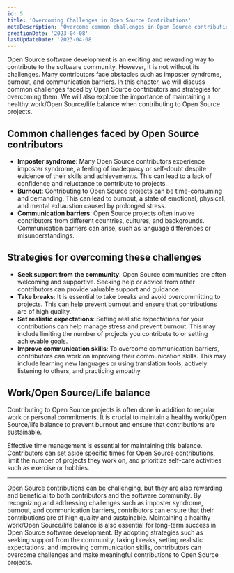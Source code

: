 ```yaml
---
id: 5
title: 'Overcoming Challenges in Open Source Contributions'
metaDescription: 'Overcome common challenges in Open Source contribution and maintain work/Open Source/life balance. Learn to tackle imposter syndrome, burnout and communication barriers. Start contributing sustainably today!'
creationDate: '2023-04-08'
lastUpdateDate: '2023-04-08'
---
```

<p class="lead">Open Source software development is an exciting and rewarding way to contribute to the software community. However, it is not without its challenges. Many contributors face obstacles such as imposter syndrome, burnout, and communication barriers. In this chapter, we will discuss common challenges faced by Open Source contributors and strategies for overcoming them. We will also explore the importance of maintaining a healthy work/Open Source/life balance when contributing to Open Source projects.</p>

## Common challenges faced by Open Source contributors

- <strong>Imposter syndrome</strong>: Many Open Source contributors experience imposter syndrome, a feeling of inadequacy or self-doubt despite evidence of their skills and achievements. This can lead to a lack of confidence and reluctance to contribute to projects.
- <strong>Burnout</strong>: Contributing to Open Source projects can be time-consuming and demanding. This can lead to burnout, a state of emotional, physical, and mental exhaustion caused by prolonged stress.
- <strong>Communication barriers</strong>: Open Source projects often involve contributors from different countries, cultures, and backgrounds. Communication barriers can arise, such as language differences or misunderstandings.

## Strategies for overcoming these challenges

- <strong>Seek support from the community</strong>: Open Source communities are often welcoming and supportive. Seeking help or advice from other contributors can provide valuable support and guidance.
- <strong>Take breaks</strong>: It is essential to take breaks and avoid overcommitting to projects. This can help prevent burnout and ensure that contributions are of high quality.
- <strong>Set realistic expectations</strong>: Setting realistic expectations for your contributions can help manage stress and prevent burnout. This may include limiting the number of projects you contribute to or setting achievable goals.
- <strong>Improve communication skills</strong>: To overcome communication barriers, contributors can work on improving their communication skills. This may include learning new languages or using translation tools, actively listening to others, and practicing empathy.

## Work/Open Source/Life balance

Contributing to Open Source projects is often done in addition to regular work or personal commitments. It is crucial to maintain a healthy work/Open Source/life balance to prevent burnout and ensure that contributions are sustainable.

Effective time management is essential for maintaining this balance. Contributors can set aside specific times for Open Source contributions, limit the number of projects they work on, and prioritize self-care activities such as exercise or hobbies.

<hr/>

<p class="lead">Open Source contributions can be challenging, but they are also rewarding and beneficial to both contributors and the software community. By recognizing and addressing challenges such as imposter syndrome, burnout, and communication barriers, contributors can ensure that their contributions are of high quality and sustainable. Maintaining a healthy work/Open Source/life balance is also essential for long-term success in Open Source software development. By adopting strategies such as seeking support from the community, taking breaks, setting realistic expectations, and improving communication skills, contributors can overcome challenges and make meaningful contributions to Open Source projects.</p>

